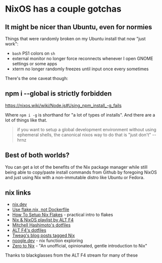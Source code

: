 # NixOS has a couple gotchas

## It might be nicer than Ubuntu, even for normies

Things that were randomly broken on my Ubuntu install that now "just work":

* `bash` PS1 colors on `sh`
* external monitor no longer force reconnects whenever I open GNOME settings or
  some apps
* xterm no longer randomly freezes until input once every sometimes

There's the one caveat though:

## npm i --global is strictly forbidden

https://nixos.wiki/wiki/Node.js#Using_npm_install_-g_fails

Where `npm i -g` is shorthand for "a lot of types of installs".
And there are a lot of things like that.

> if you want to setup a global development environment without using ephemeral
> shells, the canonical nixos way to do that is "just don't"
-- hrnz

## Best of both worlds?

You can get a lot of the benefits of the Nix package manager while still being
able to copy/paste install commands from Github by foregoing NixOS and just
using Nix with a non-immutable distro like Ubuntu or Fedora.

## nix links

- [nix.dev](https://nix.dev/)
- [Use flake.nix, not Dockerfile](https://www.youtube.com/watch?v=0uixRE8xlbY)
- [How To Setup Nix Flakes](https://www.youtube.com/watch?v=oqXWrkvZ59g) - practical intro to flakes
- [Nix & NixOS playlist by ALT F4](https://www.youtube.com/watch?v=VTSg6lPknD0&list=PLOCuJim-jRbvrCSGPjQUklzSUQlLqJsl2)
- [Mitchell Hashimoto's dotfiles](https://github.com/mitchellh/nixos-config)
- [ALT F4's dotfiles](https://github.com/ALT-F4-LLC/dotfiles-nixos)
- [Tweag's blog posts tagged Nix](https://www.tweag.io/blog/tags/nix/)
- [noogle.dev](https://noogle.dev/) - nix function exploring
- [Zero to Nix](https://zero-to-nix.com/) - "An unofficial, opinionated, gentle introduction to Nix"

Thanks to blackglasses from the ALT F4 stream for many of these
